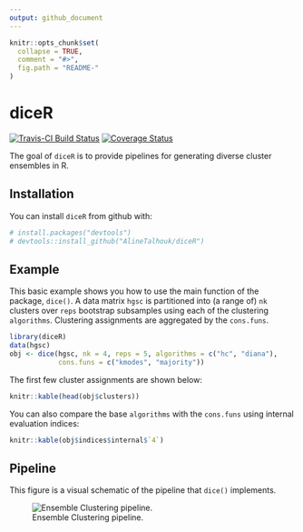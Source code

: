 ```yaml
---
output: github_document
---
```


<!-- README.md is generated from README.Rmd. Please edit that file -->

```r
knitr::opts_chunk$set(
  collapse = TRUE,
  comment = "#>",
  fig.path = "README-"
)
```

# diceR

[![Travis-CI Build Status](https://travis-ci.com/AlineTalhouk/diceR.svg?token=R9saDTyWyg3zsFXfoa1H&branch=master)](https://travis-ci.com/AlineTalhouk/diceR)
[![Coverage Status](https://codecov.io/gh/AlineTalhouk/diceR/branch/master/graph/badge.svg)](https://codecov.io/gh/AlineTalhouk/diceR?branch=master)

The goal of `diceR` is to provide pipelines for generating diverse cluster ensembles in R.

## Installation

You can install `diceR` from github with:

```r
# install.packages("devtools")
# devtools::install_github("AlineTalhouk/diceR")
```

## Example

This basic example shows you how to use the main function of the package, `dice()`. A data matrix `hgsc` is partitioned into (a range of) `nk` clusters over `reps` bootstrap subsamples using each of the clustering `algorithms`. Clustering assignments are aggregated by the `cons.funs`.

```r
library(diceR)
data(hgsc)
obj <- dice(hgsc, nk = 4, reps = 5, algorithms = c("hc", "diana"),
            cons.funs = c("kmodes", "majority"))
```

The first few cluster assignments are shown below:

```r
knitr::kable(head(obj$clusters))
```

You can also compare the base `algorithms` with the `cons.funs` using internal evaluation indices:

```r
knitr::kable(obj$indices$internal$`4`)
```

## Pipeline

This figure is a visual schematic of the pipeline that `dice()` implements.

![Ensemble Clustering pipeline.](man/figures/pipeline.png)
